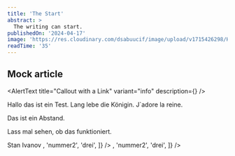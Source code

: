 ```yaml
---
title: 'The Start'
abstract: >
  The writing can start.
publishedOn: '2024-04-17'
image: 'https://res.cloudinary.com/dsabuucif/image/upload/v1715426298/Hakanda%20Blog%20Open%20Graph/penguin-1867414_1280_dgsmkn.jpg'
readTime: '35'
---
```


## Mock article

<AlertText
  title="hallo"
  description="hallo das ist ein test. Lang lebe die Königin. J`adore la reine. 
  Long live the queen. Königin der Nacht. Queen of the night. J`adore la reine de la nuit et la reine de la nuit.
  Long live the queen of the night. Königin der Nacht. Queen of the night. J`adore la reine de la nuit et la reine de la nuit.
  Long live the queen of the night. Königin der Nacht. Queen of the night. J`adore la reine de la nuit et la reine de la nuit.
  Long live the queen of the night. Königin der Nacht. Queen of the night. J`adore la reine de la nuit et la reine de la nuit.
  "
  variant="info"
  showLabel={true}
  labelText="Bevor du startest"
/>
<AlertText
  title="hallo"
  description="hallo das ist ein test. Lang lebe die Königin. J`adore la reine. 
  Long live the queen. Königin der Nacht. Queen of the night. J`adore la reine de la nuit et la reine de la nuit.
  Long live the queen of the night. Königin der Nacht. Queen of the night. J`adore la reine de la nuit et la reine de la nuit.
  Long live the queen of the night. Königin der Nacht. Queen of the night. J`adore la reine de la nuit et la reine de la nuit.
  Long live the queen of the night. Königin der Nacht. Queen of the night. J`adore la reine de la nuit et la reine de la nuit.
  "
  variant="warning"
/>
<AlertText
  title="hallo"
  description="hallo das ist ein test. Lang lebe die Königin. J`adore la reine. 
  Long live the queen. Königin der Nacht. Queen of the night. J`adore la reine de la nuit et la reine de la nuit.
  Long live the queen of the night. Königin der Nacht. Queen of the night. J`adore la reine de la nuit et la reine de la nuit.
  Long live the queen of the night. Königin der Nacht. Queen of the night. J`adore la reine de la nuit et la reine de la nuit.
  Long live the queen of the night. Königin der Nacht. Queen of the night. J`adore la reine de la nuit et la reine de la nuit.
  "
  variant="success"
/>
<AlertText
  title="hallo"
  description="hallo das ist ein test. Lang lebe die Königin. J`adore la reine. 
  Long live the queen. Königin der Nacht. Queen of the night. J`adore la reine de la nuit et la reine de la nuit.
  Long live the queen of the night. Königin der Nacht. Queen of the night. J`adore la reine de la nuit et la reine de la nuit.
  Long live the queen of the night. Königin der Nacht. Queen of the night. J`adore la reine de la nuit et la reine de la nuit.
  Long live the queen of the night. Königin der Nacht. Queen of the night. J`adore la reine de la nuit et la reine de la nuit.
  "
  variant="danger"
/>
<AlertText
  title="Callout with a Link"
  variant="info"
  description={<Textlink text="google" href="https://www.google.de" />}
/>

Hallo das ist ein Test. Lang lebe die Königin. J`adore la reine.

Das ist ein Abstand.

Lass mal sehen, ob das funktioniert.

<Textlink text="google" href="https://www.google.de" />
<Textlink text="articles" href="/articles" as="link" />
<Twitterlink href="https://www.twitter.com/CorleoneOffer">
  Stan Ivanov
</Twitterlink>
<Listcomponent
  type="unordered"
  items={[
    <Textlink text="hakan" href="www.hakanda.com/articles" />,
    'nummer2',
    'drei',
  ]}
/>
<Listcomponent
  type="ordered"
  items={[
    <Textlink text="hakan" href="www.hakanda.com/articles" />,
    'nummer2',
    'drei',
  ]}
/>
<Signature shareTitle="Learn CSS and React" shareLink="react-and-css" />
